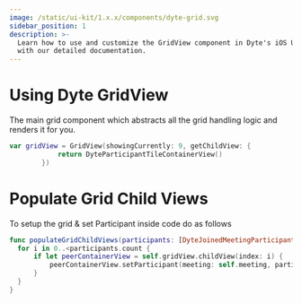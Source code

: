 ```yaml
---
image: /static/ui-kit/1.x.x/components/dyte-grid.svg
sidebar_position: 1
description: >-
  Learn how to use and customize the GridView component in Dyte's iOS UiKit
  with our detailed documentation.
---
```


# Using Dyte GridView

The main grid component which abstracts all the grid handling logic and renders
it for you.

```swift
var gridView = GridView(showingCurrently: 9, getChildView: {
            return DyteParticipantTileContainerView()
        })
```

# Populate Grid Child Views

To setup the grid & set Participant inside code do as follows

```swift
func populateGridChildViews(participants: [DyteJoinedMeetingParticipant]) {
  for i in 0..<participants.count {
      if let peerContainerView = self.gridView.childView(index: i) {
          peerContainerView.setParticipant(meeting: self.meeting, participant: participants[i])
      }
  }
}
```

<head>
  <title>iOS DyteGridViewV2</title>
</head>
